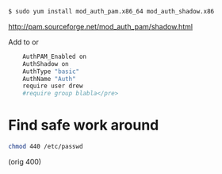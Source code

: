 <syntaxhighlight lang=bash>
$ sudo yum install mod_auth_pam.x86_64 mod_auth_shadow.x86
</syntaxhighlight>
http://pam.sourceforge.net/mod_auth_pam/shadow.html

Add to <Directory> or <Location>
<syntaxhighlight lang=bash>
    AuthPAM_Enabled on
    AuthShadow on
    AuthType "basic"
    AuthName "Auth"
    require user drew
    #require group blabla</pre>
</syntaxhighlight>

=Find safe work around=
<syntaxhighlight lang=bash>
chmod 440 /etc/passwd
</syntaxhighlight> 
(orig 400)